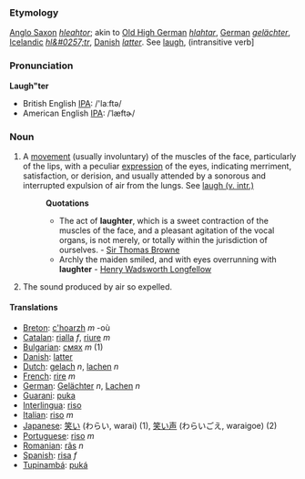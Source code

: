 ===Etymology===
[[Anglo Saxon]] ''[[hleahtor]]''; akin to [[Old High German]] ''[[hlahtar]]'', [[German]] ''[[gelächter]]'', [[Icelandic]] ''[[hl&#0257;tr]]'', [[Danish]] ''[[latter]]''. See [[laugh]], (intransitive verb]

===Pronunciation===
'''Laugh"ter'''
*British English [[w:IPA|IPA]]: /'laːftə/
*American English [[w:IPA|IPA]]: /ˈlæftɚ/

===Noun===
#A [[movement]] (usually involuntary) of the muscles of the face, particularly of the lips, with a peculiar [[expression]] of the eyes, indicating merriment, satisfaction, or derision, and usually attended by a sonorous and interrupted expulsion of air from the lungs. See [[Laugh#Intransitive verb|laugh (v. intr.)]]
#:'''Quotations'''
#:*The act of '''laughter''', which is a sweet contraction of the muscles of the face, and a pleasant agitation of the vocal organs, is not merely, or totally within the jurisdiction of ourselves. - [http://en.wikipedia.org/wiki/Sir_Thomas_Browne Sir Thomas Browne]
#:*Archly the maiden smiled, and with eyes overrunning with '''laughter''' - [http://en2.wikipedia.org/wiki/Henry_Wadsworth_Longfellow Henry Wadsworth Longfellow]
# The sound produced by air so expelled.

==== Translations ====
*[[Breton]]: [[c'hoarzh]] ''m'' -où
*[[Catalan]]: [[rialla]] ''f'', [[riure]] ''m''
*[[Bulgarian]]: [[смях]] ''m'' (1)
*[[Danish]]: [[latter]]
*[[Dutch]]: [[gelach]] ''n'', [[lachen]] ''n''
*[[French]]: [[rire]] ''m''
*[[German]]: [[Gelächter]] ''n'', [[Lachen]] ''n''
*[[Guarani]]: [[puka]]
*[[Interlingua]]: [[riso]]
*[[Italian]]: [[riso]] ''m''
*[[Japanese]]: [[笑い]] (わらい, warai) (1), [[笑い声]] (わらいごえ, waraigoe) (2)
*[[Portuguese]]: [[riso]] ''m''
*[[Romanian]]: [[râs]] ''n''
*[[Spanish]]: [[risa]] ''f''
*[[Tupinambá]]: [[puká]]